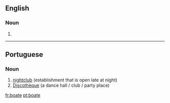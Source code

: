 ==English==

===Noun===
{{en-noun}}

# {{obsolete spelling of|boat}}

----

==Portuguese==

===Noun===
{{infl|pt|noun}}

# [[nightclub]] (establishment that is open late at night)
# [[Discothèque]] (a dance hall / club / party place)

{{tbot entry|Portuguese|nightclub|2009|November|pt}}

[[fr:boate]]
[[pt:boate]]